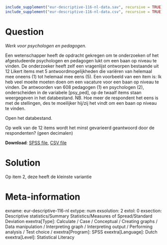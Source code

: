 ```r
include_supplement("eur-descriptive-116-nl-data.sav", recursive = TRUE)
include_supplement("eur-descriptive-116-nl-data.csv", recursive = TRUE)
```

Question
========
*Werk voor psychologen en pedagogen.*

Een wetenschapper heeft de opdracht gekregen om te onderzoeken of het afgestudeerde psychologen en pedagogen lukt om een baan op niveau te vinden. De onderzoeker heeft zelf een vragenlijst ontworpen bestaande uit 12 Likert items met 5 antwoordmogelijkheden die variëren van helemaal mee oneens (1) tot helemaal mee eens (5). Een voorbeeld van een item is: Ik heb veel moeite moeten doen om een vacature voor een baan op niveau te vinden. De antwoorden van 608 pedagogen (1) en psychologen (2), onderscheiden in de variabele [psy_ped], op de twaalf items staan weergegeven in het databestand. NB. Hoe meer de respondent het eens is met de stellingen, des te moeilijker hij/zij het vindt om een baan op niveau te vinden.

Open het databestand.

Op welk van de 12 items wordt het minst gevarieerd geantwoord door de respondenten? (geen decimalen)

**Download**: [SPSS file](eur-descriptive-116-nl-data.sav), [CSV file](eur-descriptive-116-nl-data.csv)

Solution
========
Op item 2, deze heeft de kleinste variantie


Meta-information
================
exname: eur-descriptive-116-nl
extype: num
exsolution: 2
extol: 0
exsection: Descriptive statistics/Summary Statistics/Measures of Spread/Standard Deviation
exextra[Type]: Calculate / Case / Conceptual / Creating graphs / Data manipulation / Interpreting graph / Interpreting output / Performing analysis / Test choice /
exextra[Program]: SPSS
exextra[Language]: Dutch
exextra[Level]: Statistical Literacy
